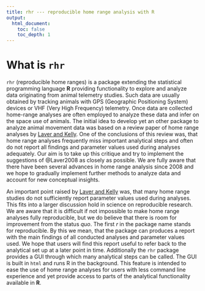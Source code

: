```yaml
---
title: rhr --- reproducible home range analysis with R
output: 
  html_document:
    toc: false
    toc_depth: 1
---
```


# What is `rhr`
`rhr` (reproducible home ranges) is a package extending the statistical programming language **R** providing functionality to explore and analyze data originating from animal telemetry studies. 
Such data are usually obtained by tracking animals with GPS (Geographic Positioning System) devices or VHF (Very High Frequency) telemetry. 
Once data are collected home-range analyses are often employed to analyze these data and infer on the space use of animals. 
The initial idea to develop yet an other package to analyze animal movement data was based on a review paper of home range analyses by [Laver and Kelly](http://onlinelibrary.wiley.com/doi/10.2193/2005-589/abstract). 
One of the conclusions of this review was, that home range analyses frequently miss important analytical steps and often do not report all findings and parameter values used during analyses adequately. 
Our aim is to take up this critique and try to implement the suggestions of @Laver2008 as closely as possible. 
We are fully aware that there have been several advances in home range analysis since 2008 and we hope to gradually implement further methods to analyze data and account for new conceptual insights.

An important point raised by [Laver and Kelly](http://onlinelibrary.wiley.com/doi/10.2193/2005-589/abstract) was, that many home range studies do not sufficiently report parameter values used during analyses. 
This fits into a larger discussion hold in science on reproducible research. 
We are aware that it is difficult if not impossible to make home range analyses fully reproducible, but we do believe that there is room for improvement from the status *quo*. 
The first *r* in the package name stands for reproducible. 
By this we mean, that the package can produces a report with the main findings of all conducted analyses and parameter values used. 
We hope that users will find this report useful to refer back to the analytical set up at a later point in time. 
Additionally the `rhr` package provides a GUI through which many analytical steps can be called. 
The GUI is built in `html` and runs R in the background. This feature is intended to ease the use of home range analyses for users with less command line experience and yet provide access to parts of the analytical functionality available in **R**. 


